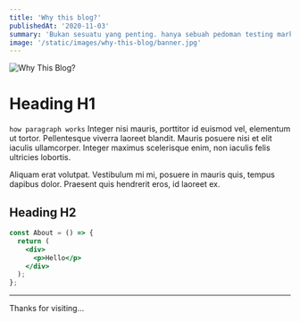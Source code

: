 ```yaml
---
title: 'Why this blog?'
publishedAt: '2020-11-03'
summary: 'Bukan sesuatu yang penting. hanya sebuah pedoman testing markdown pada blog ini. Tapi kalo kepo, buka aja!'
image: '/static/images/why-this-blog/banner.jpg'
---
```


![Why This Blog?](/static/images/why-this-blog/banner.jpg)

# Heading H1

`how paragraph works`
Integer nisi mauris, porttitor id euismod vel, elementum ut tortor. Pellentesque viverra laoreet blandit. Mauris posuere nisi et elit iaculis ullamcorper. Integer maximus scelerisque enim, non iaculis felis ultricies lobortis.

Aliquam erat volutpat. Vestibulum mi mi, posuere in mauris quis, tempus dapibus dolor. Praesent quis hendrerit eros, id laoreet ex.

## Heading H2

```jsx
const About = () => {
  return (
    <div>
      <p>Hello</p>
    </div>
  );
};
```

---

Thanks for visiting...
